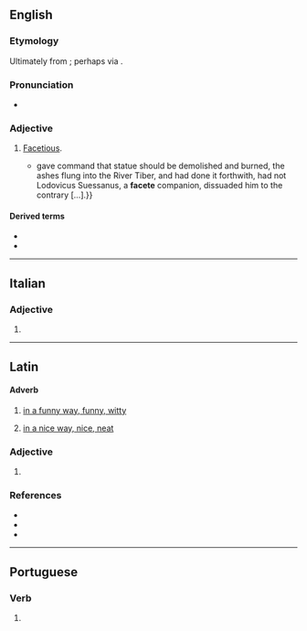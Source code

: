 ==English==

===Etymology===
Ultimately from {{etyl|la|en}} {{m|la|facētus}}; perhaps via {{etyl|it|en}} {{m|it|faceto}}.

===Pronunciation===
* {{a|UK}} {{IPA|en|/fəˈsiːt/}}

===Adjective===
{{en-adj}}

# {{lb|en|archaic}} [[facetious|Facetious]].
#* {{RQ:Burton Melancholy|part=I|section=2|member=4|subsection=iv|passage=Adrian the sixth pope{{...}}gave command that statue should be demolished and burned, the ashes flung into the River Tiber, and had done it forthwith, had not Lodovicus Suessanus, a '''facete''' companion, dissuaded him to the contrary&nbsp;[&hellip;].}}

====Derived terms====
* {{l|en|facetely}}
* {{l|en|faceteness}}

----

==Italian==

===Adjective===
{{head|it|adjective form|g=f-p}}

# {{adj form of|it|faceto||f|p}}

----

==Latin==

====Adverb====
{{la-adv|facētē|facētius|facētissime}}

# [[in a funny way, funny, witty]]
#: {{ux|la|Numquam tam male est Siculis quin aliquid '''facete'''... dicant. (Cicero, Verr. II, 4, 95)|It is never so bad for the Sicilians that they wouldn't say something '''funny'''...}}
# [[in a nice way, nice, neat]]

===Adjective===
{{la-adj-form|facēte}}

# {{inflection of|la|facētus||voc|m|s}}

===References===
* {{R:L&S}}
* {{R:Elementary Lewis}}
* {{R:Gaffiot}}

----

==Portuguese==

===Verb===
{{head|pt|verb form}}

# {{pt-verb-form-of|facetar}}